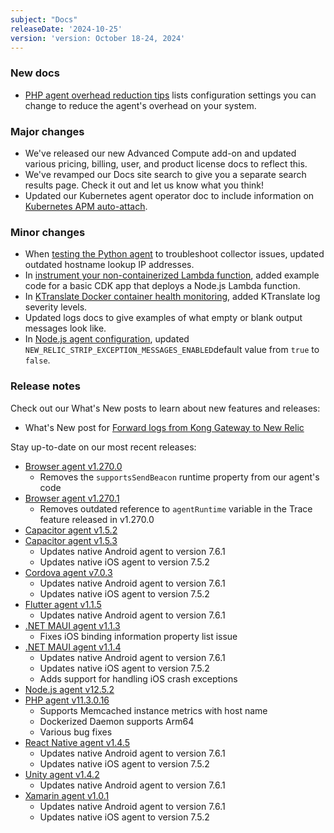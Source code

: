 ```yaml
---
subject: "Docs"
releaseDate: '2024-10-25'
version: 'version: October 18-24, 2024'
---
```


### New docs

* [PHP agent overhead reduction tips](/docs/apm/agents/php-agent/troubleshooting/agent-overhead-reduction-tips/) lists configuration settings you can change to reduce the agent's overhead on your system.

### Major changes

* We've released our new Advanced Compute add-on and updated various pricing, billing, user, and product license docs to reflect this.
* We've revamped our Docs site search to give you a separate search results page. Check it out and let us know what you think!
* Updated our Kubernetes agent operator doc to include information on [Kubernetes APM auto-attach](/docs/kubernetes-pixie/kubernetes-integration/installation/k8s-agent-operator).

### Minor changes

* When [testing the Python agent](/docs/apm/agents/python-agent/troubleshooting/testing-python-agent/#host-name-lookup) to troubleshoot collector issues, updated outdated hostname lookup IP addresses.
* In [instrument your non-containerized Lambda function](/docs/serverless-function-monitoring/aws-lambda-monitoring/instrument-lambda-function/instrument-your-own/#cdk), added example code for a basic CDK app that deploys a Node.js Lambda function.
* In [KTranslate Docker container health monitoring](/docs/network-performance-monitoring/advanced/ktranslate-container-health/), added KTranslate log severity levels.
* Updated logs docs to give examples of what empty or blank output messages look like.
* In [Node.js agent configuration](/docs/apm/agents/nodejs-agent/installation-configuration/nodejs-agent-configuration/#allow-raw-enabled), updated `NEW_RELIC_STRIP_EXCEPTION_MESSAGES_ENABLED`default value from `true` to `false`.   


### Release notes

Check out our What's New posts to learn about new features and releases:

* What's New post for [Forward logs from Kong Gateway to New Relic](/whats-new/2024/10/whats-new-10-23-kogs-gateway-logs-integration)

Stay up-to-date on our most recent releases:

* [Browser agent v1.270.0](/docs/release-notes/new-relic-browser-release-notes/browser-agent-release-notes/browser-agent-v1.270.0/)
    * Removes the `supportsSendBeacon` runtime property from our agent's code
* [Browser agent v1.270.1](/docs/release-notes/new-relic-browser-release-notes/browser-agent-release-notes/browser-agent-v1.270.1/)
    * Removes outdated reference to `agentRuntime` variable in the Trace feature released in v1.270.0
* [Capacitor agent v1.5.2](/docs/release-notes/mobile-release-notes/capacitor-release-notes/capacitor-agent-152/)
* [Capacitor agent v1.5.3](/docs/release-notes/mobile-release-notes/capacitor-release-notes/capacitor-agent-153/)
    * Updates native Android agent to version 7.6.1
    * Updates native iOS agent to version 7.5.2
* [Cordova agent v7.0.3](/docs/release-notes/mobile-release-notes/cordova-release-notes/cordova-agent-703/)
    * Updates native Android agent to version 7.6.1
    * Updates native iOS agent to version 7.5.2
* [Flutter agent v1.1.5](/docs/release-notes/mobile-release-notes/flutter-release-notes/flutter-agent-115/)
    * Updates native Android agent to version 7.6.1
* [.NET MAUI agent v1.1.3](/docs/release-notes/mobile-release-notes/net-maui-release-notes/net-maui-agent-113/)
    * Fixes iOS binding information property list issue
* [.NET MAUI agent v1.1.4](/docs/release-notes/mobile-release-notes/net-maui-release-notes/net-maui-agent-114/)
    * Updates native Android agent to version 7.6.1
    * Updates native iOS agent to version 7.5.2
    * Adds support for handling iOS crash exceptions
* [Node.js agent v12.5.2](/docs/release-notes/agent-release-notes/nodejs-release-notes/nodejs-agent-12-5-2/)
* [PHP agent v11.3.0.16](/docs/release-notes/agent-release-notes/php-release-notes/php-agent-11-3-0-16/)
    * Supports Memcached instance metrics with host name
    * Dockerized Daemon supports Arm64
    * Various bug fixes
* [React Native agent v1.4.5](/docs/release-notes/mobile-release-notes/react-native-release-notes/react-native-agent-145/)
    * Updates native Android agent to version 7.6.1
    * Updates native iOS agent to version 7.5.2
* [Unity agent v1.4.2](/docs/release-notes/mobile-release-notes/unity-release-notes/unity-agent-142/)
    * Updates native Android agent to version 7.6.1
* [Xamarin agent v1.0.1](/docs/release-notes/mobile-release-notes/xamarin-release-notes/xamarin-agent-101/)
    * Updates native Android agent to version 7.6.1
    * Updates native iOS agent to version 7.5.2